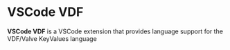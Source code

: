 # VSCode VDF

**VSCode VDF** is a VSCode extension that provides language support for the VDF/Valve KeyValues language
